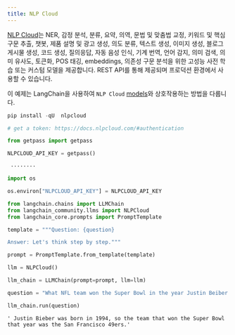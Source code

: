 ```yaml
---
title: NLP Cloud
---
```


[NLP Cloud](https://nlpcloud.io)는 NER, 감정 분석, 분류, 요약, 의역, 문법 및 맞춤법 교정, 키워드 및 핵심 구문 추출, 챗봇, 제품 설명 및 광고 생성, 의도 분류, 텍스트 생성, 이미지 생성, 블로그 게시물 생성, 코드 생성, 질의응답, 자동 음성 인식, 기계 번역, 언어 감지, 의미 검색, 의미 유사도, 토큰화, POS 태깅, embeddings, 의존성 구문 분석을 위한 고성능 사전 학습 또는 커스텀 모델을 제공합니다. REST API를 통해 제공되며 프로덕션 환경에서 사용할 수 있습니다.

이 예제는 LangChain을 사용하여 `NLP Cloud` [models](https://docs.nlpcloud.com/#models)와 상호작용하는 방법을 다룹니다.

```python
pip install -qU  nlpcloud
```

```python
# get a token: https://docs.nlpcloud.com/#authentication

from getpass import getpass

NLPCLOUD_API_KEY = getpass()
```

```output
 ········
```

```python
import os

os.environ["NLPCLOUD_API_KEY"] = NLPCLOUD_API_KEY
```

```python
from langchain.chains import LLMChain
from langchain_community.llms import NLPCloud
from langchain_core.prompts import PromptTemplate
```

```python
template = """Question: {question}

Answer: Let's think step by step."""

prompt = PromptTemplate.from_template(template)
```

```python
llm = NLPCloud()
```

```python
llm_chain = LLMChain(prompt=prompt, llm=llm)
```

```python
question = "What NFL team won the Super Bowl in the year Justin Beiber was born?"

llm_chain.run(question)
```

```output
' Justin Bieber was born in 1994, so the team that won the Super Bowl that year was the San Francisco 49ers.'
```